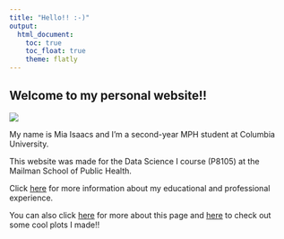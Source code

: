 ```yaml
---
title: "Hello!! :-)"
output: 
  html_document:
    toc: true
    toc_float: true
    theme: flatly
---
```


## Welcome to my personal website!!

![](https://media.giphy.com/media/k3kqJ2d8cUvSM/giphy.gif?cid=790b7611cv6b4upvgmben210i123oa31qyhd9x6on72zqi0z&ep=v1_gifs_search&rid=giphy.gif&ct=g)

My name is Mia Isaacs and I'm a second-year MPH student at Columbia University. 

This website was made for the Data Science I course (P8105) at the Mailman School of Public Health. 

Click [here](experience.html) for more information about my educational and professional experience.

You can also click [here](about.html) for more about this page and [here](plots.html) to check out some cool plots I made!!


